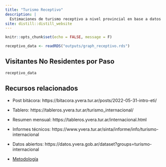```yaml
---
title: "Turismo Receptivo"
description: |
  Estimaciones de turismo receptivo a nivel provincial en base a datos de la Dirección Nacional de Migraciones. 
site: distill::distill_website
---
```


```r
knitr::opts_chunk$set(echo = FALSE, message = F)

receptivo_data <- readRDS("outputs/graph_receptivo.rds")
```

## Visitantes No Residentes por Paso

```r
receptivo_data
```


## Recursos relacionados

- Post bitácora: https://bitacora.yvera.tur.ar/posts/2022-05-31-intro-eti/

- Tablero: https://tableros.yvera.tur.ar/turismo_internacional/

- Resumen mensual: https://tableros.yvera.tur.ar/internacional.html

- Informes técnicos: https://www.yvera.tur.ar/sinta/informe/info/turismo-internacional

- Datos abiertos: https://datos.yvera.gob.ar/dataset?groups=turismo-internacional

- [Metodología](metodologia.html#turismo-receptivo)
